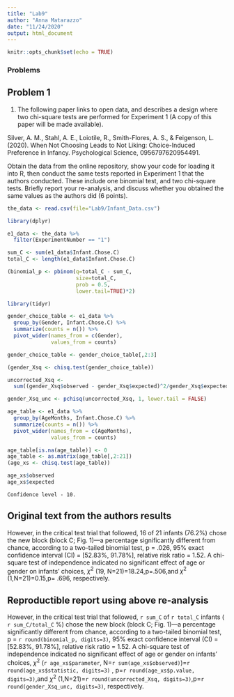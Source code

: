 ```yaml
---
title: "Lab9"
author: "Anna Matarazzo"
date: "11/24/2020"
output: html_document
---
```


```r
knitr::opts_chunk$set(echo = TRUE)
```


### Problems

## Problem 1

1. The following paper links to open data, and describes a design where two chi-square tests are performed for Experiment 1 (A copy of this paper will be made available).

Silver, A. M., Stahl, A. E., Loiotile, R., Smith-Flores, A. S., & Feigenson, L. (2020). When Not Choosing Leads to Not Liking: Choice-Induced Preference in Infancy. Psychological Science, 0956797620954491.

Obtain the data from the online repository, show your code for loading it into R, then conduct the same tests reported in Experiment 1 that the authors conducted. These include one binomial test, and two chi-square tests. Briefly report your re-analysis, and discuss whether you obtained the same values as the authors did (6 points).

```r

the_data <- read.csv(file="Lab9/Infant_Data.csv")

library(dplyr)

e1_data <- the_data %>%
  filter(ExperimentNumber == "1")

sum_C <- sum(e1_data$Infant.Chose.C)
total_C <- length(e1_data$Infant.Chose.C)

(binomial_p <- pbinom(q=total_C - sum_C,
                      size=total_C, 
                      prob = 0.5,
                      lower.tail=TRUE)*2)

library(tidyr)

gender_choice_table <- e1_data %>%
  group_by(Gender, Infant.Chose.C) %>%
  summarize(counts = n()) %>%
  pivot_wider(names_from = c(Gender),
              values_from = counts)

gender_choice_table <- gender_choice_table[,2:3]

(gender_Xsq <- chisq.test(gender_choice_table))

uncorrected_Xsq <-
  sum((gender_Xsq$observed - gender_Xsq$expected)^2/gender_Xsq$expected)

gender_Xsq_unc <- pchisq(uncorrected_Xsq, 1, lower.tail = FALSE)

age_table <- e1_data %>%
  group_by(AgeMonths, Infant.Chose.C) %>%
  summarize(counts = n()) %>%
  pivot_wider(names_from = c(AgeMonths),
              values_from = counts)

age_table[is.na(age_table)] <- 0
age_table <- as.matrix(age_table[,2:21])
(age_xs <- chisq.test(age_table))

age_xs$observed
age_xs$expected

```


` Confidence level - 10. ` 


## Original text from the authors results

However, in the critical test trial that followed, 16 of 21 infants (76.2%) chose the new block (block C; Fig. 1)—a percentage significantly different from chance, according to a two-tailed binomial test, p = .026, 95% exact confidence interval (CI) = [52.83%, 91.78%], relative risk ratio = 1.52. A chi-square test of independence indicated no significant effect of age or gender on infants’ choices, $\chi^2$ (19, N=21)=18.24,p=.506,and $\chi^2$ (1,N=21)=0.15,p= .696, respectively.


## Reproductible report using above re-analysis

However, in the critical test trial that followed, `r sum_C` of `r total_C` infants ( `r sum_C/total_C` %) chose the new block (block C; Fig. 1)—a percentage significantly different from chance, according to a two-tailed binomial test, p = `r round(binomial_p, digits=3)`, 95% exact confidence interval (CI) = [52.83%, 91.78%], relative risk ratio = 1.52. A chi-square test of independence indicated no significant effect of age or gender on infants’ choices, $\chi^2$ (`r age_xs$parameter`, N=`r sum(age_xs$observed)`)=`r round(age_xs$statistic, digits=3)` , p=`r round(age_xs$p.value, digits=3)`,and $\chi^2$ (1,N=21)=`r round(uncorrected_Xsq, digits=3)`,p=`r round(gender_Xsq_unc, digits=3)`, respectively.


















